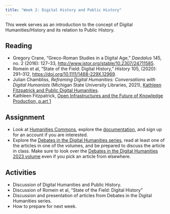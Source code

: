 ```yaml
---
title: "Week 2: Digital History and Public History"
---
```


This week serves as an introduction to the concept of Digital Humanities/History and its relation to Public History.

## Reading
- Gregory Crane, “Greco-Roman Studies in a Digital Age,” *Daedalus* 145, no. 2 (2016): 127–33, <http://www.jstor.org/stable/10.2307/24711585>.
- Romein et al, "State of the Field: Digital History," *History* 105, (2020): 291--312, <https://doi.org/10.1111/1468-229X.12969>.
- Julian Chambliss, *Reframing Digital Humanities: Conversations with Digital Humanists* (Michigan State University Libraries, 2021), [Kathleen Fitzpatrick and Public Digital Humanities](https://openbooks.lib.msu.edu/reframingdh/chapter/kathleen-fitzpatrick-and-public-digital-humanities/).
- Kathleen Fitzpatrick, [Open Infrastructures and the Future of Knowledge Production, p.art 1](https://team.hcommons.org/2024/01/05/open-infrastructures-and-the-future-of-knowledge-production-part-1/)

## Assignment
- Look at [Humanities Commons](https://hcommons.org), explore the [documentation](https://support.hcommons.org), and sign up for an account if you are interested.
- Explore the [Debates in the Digital Humanities series](https://dhdebates.gc.cuny.edu), read at least one of the articles in one of the volumes, and be prepared to discuss the article in class. Make sure to look over the [Debates in the Digital Humanities 2023 volume](https://dhdebates.gc.cuny.edu/projects/debates-in-the-digital-humanities-2023) even if you pick an article from elsewhere.

## Activities
- Discussion of Digital Humanities and Public History.
- Discussion of Romein et al, "State of the Field: Digital History"
- Discussion and presentation of articles from Debates in the Digital Humanities series.
- How to prepare for next week.

